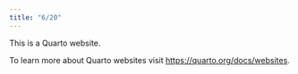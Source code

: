 ```yaml
---
title: "6/20"
---
```


This is a Quarto website.

To learn more about Quarto websites visit <https://quarto.org/docs/websites>.
